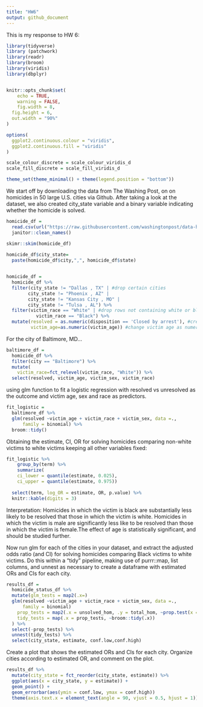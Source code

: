 ```yaml
---
title: "HW6"
output: github_document
---
```


This is my response to HW 6:

```r
library(tidyverse)
library (patchwork)
library(readr)
library(broom)
library(viridis)
library(dbplyr)


knitr::opts_chunk$set(
	echo = TRUE,
	warning = FALSE,
	fig.width = 8, 
  fig.height = 6,
  out.width = "90%"
)

options(
  ggplot2.continuous.colour = "viridis",
  ggplot2.continuous.fill = "viridis"
)

scale_colour_discrete = scale_colour_viridis_d
scale_fill_discrete = scale_fill_viridis_d

theme_set(theme_minimal() + theme(legend.position = "bottom"))
```
We start off by downloading the data from The Washing Post, on on homicides in 50 large U.S. cities via Github. After taking a look at the dataset, we also created city_state variable and a binary variable indicating whether the homicide is solved.
```r
homicide_df =
  read.csv(url("https://raw.githubusercontent.com/washingtonpost/data-homicides/master/homicide-data.csv")) %>%
  janitor::clean_names() 

skimr::skim(homicide_df)
  
homicide_df$city_state= 
  paste(homicide_df$city,",", homicide_df$state)


homicide_df = 
  homicide_df %>%
  filter(city_state != "Dallas , TX" | #drop certain cities
        city_state != "Phoenix , AZ" |
        city_state != "Kansas City , MO" |
        city_state != "Tulsa , AL") %>% 
  filter(victim_race == "White" | #drop rows not containing white or black in victim_race
           victim_race == "Black") %>%
  mutate(resolved = as.numeric(disposition == 'Closed by arrest'), #create a binary resolved variable
         victim_age=as.numeric(victim_age)) #change victim age as numeric
```
For the city of Baltimore, MD...  
``` r
baltimore_df = 
  homicide_df %>%
  filter(city == "Baltimore") %>%
  mutate(
    victim_race=fct_relevel(victim_race, "White")) %>%
  select(resolved, victim_age, victim_sex, victim_race)
```
using glm function to fit a logistic regression with resolved vs unresolved as the outcome and victim age, sex and race as predictors. 
``` r
fit_logistic = 
  baltimore_df %>%
  glm(resolved ~victim_age + victim_race + victim_sex, data =.,
      family = binomial) %>%
  broom::tidy()
```
Obtaining the estimate, CI, OR for solving homicides comparing non-white victims to white victims keeping all other variables fixed:
```r
fit_logistic %>% 
    group_by(term) %>% 
    summarize(
    ci_lower = quantile(estimate, 0.025), 
    ci_upper = quantile(estimate, 0.975))
  
  select(term, log_OR = estimate, OR, p.value) %>% 
  knitr::kable(digits = 3)
```
Interpretation:
Homicides in which the victim is black are substantially less likely to be resolved that those in which the victim is white. Homicides in which the victim is male are significantly less like to be resolved than those in which the victim is female.The effect of age is statistically significant, and should be studied further.

Now run glm for each of the cities in your dataset, and extract the adjusted odds ratio (and CI) for solving homicides comparing Black victims to white victims. Do this within a “tidy” pipeline, making use of purrr::map, list columns, and unnest as necessary to create a dataframe with estimated ORs and CIs for each city.

``` r
results_df = 
  homicide_status_df %>% 
  mutate(glm_tests = map2(.x=)
  glm(resolved ~victim_age + victim_race + victim_sex, data =.,
      family = binomial)
    prop_tests = map2(.x = unsolved_hom, .y = total_hom, ~prop.test(x = .x, n = .y)),
    tidy_tests = map(.x = prop_tests, ~broom::tidy(.x))
  ) %>% 
  select(-prop_tests) %>% 
  unnest(tidy_tests) %>% 
  select(city_state, estimate, conf.low,conf.high)
```
Create a plot that shows the estimated ORs and CIs for each city. Organize cities according to estimated OR, and comment on the plot.
``` r
results_df %>% 
  mutate(city_state = fct_reorder(city_state, estimate)) %>% 
  ggplot(aes(x = city_state, y = estimate)) +
  geom_point() + 
  geom_errorbar(aes(ymin = conf.low, ymax = conf.high))
  theme(axis.text.x = element_text(angle = 90, vjust = 0.5, hjust = 1))
```
